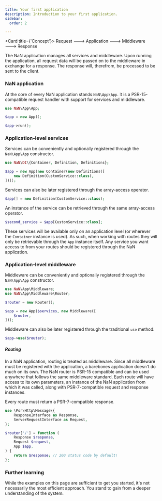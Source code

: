 ```yaml
---
title: Your first application
description: Introduction to your first application.
sidebar:
  order: 2

---
```



<Card title={'Concept'}>
	Request &#129106; Application &#129106; Middleware &#129106; Response
</Card>

The NaN application manages all services and middleware.
Upon running the application, all request data will be passed on to the middleware in exchange for a response.
The response will, therefrom, be processed to  be sent to the client.

### NaN application

At the core of every NaN application stands `NaN\App\App`.
It is a PSR-15-compatible request handler with support for services and middleware.

```php title="index.php"
use NaN\App\App;

$app = new App();

$app->run();
```

### Application-level services

Services can be conveniently and optionally registered through the `NaN\App\App` constructor.

```php
use NaN\DI\{Container, Definition, Definitions};

$app = new App(new Container(new Definitions([
	new Definition(CustomService::class),
])));
```

Services can also be later registered through the array-access operator.

```php
$app[] = new Definition(CustomService::class);
```

An instance of the service can be retrieved through the same array-access operator.

```php
$second_service = $app[CustomService::class];
```

These services will be available only on an application level (or wherever the `Container` instance is used).
As such, when working with routes they will only be retrievable through the `App` instance itself.
Any service you want access to from your routes should be registered through the NaN application.

### Application-level middleware

Middleware can be conveniently and optionally registered through the `NaN\App\App` constructor.

```php
use NaN\App\Middleware;
use NaN\App\Middleware\Router;

$router = new Router();

$app = new App($services, new Middleware([
	$router,
]));
```

Middleware can also be later registered through the traditional `use` method.

```php
$app->use($router);
```

##### Routing

In a NaN application, routing is treated as middleware.
Since all middleware must be registered with the application, a barebones application doesn't do much on its own.
The NaN router is PSR-15 compatible and can be used anywhere that follows the same middleware standard.
Each route will have access to its own parameters, an instance of the NaN application from which it was called, along with PSR-7-compatible request and response instances.

Every route must return a PSR-7-compatible response.

```php
use \Psr\Http\Message\{
	ResponseInterface as Response,
	ServerRequestInterface as Request,
};

$router['/'] = function (
	Response $response,
	Request $request,
	App $app,
) {
	return $response; // 200 status code by default!
};
```

### Further learning

While the examples on this page are sufficient to get you started, it's not necessarily the most efficient approach.
You stand to gain from a deeper understanding of the system.